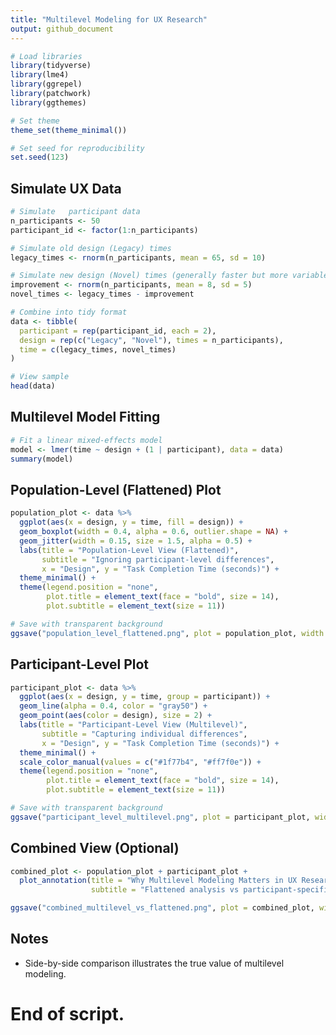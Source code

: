 ---
title: "Multilevel Modeling for UX Research"
output: github_document
---

```{r setup, include=FALSE}
# Load libraries
library(tidyverse)
library(lme4)
library(ggrepel)
library(patchwork)
library(ggthemes)

# Set theme
theme_set(theme_minimal())

# Set seed for reproducibility
set.seed(123)
```

## Simulate UX Data
```{r}
# Simulate   participant data
n_participants <- 50
participant_id <- factor(1:n_participants)

# Simulate old design (Legacy) times
legacy_times <- rnorm(n_participants, mean = 65, sd = 10)

# Simulate new design (Novel) times (generally faster but more variable)
improvement <- rnorm(n_participants, mean = 8, sd = 5)
novel_times <- legacy_times - improvement

# Combine into tidy format
data <- tibble(
  participant = rep(participant_id, each = 2),
  design = rep(c("Legacy", "Novel"), times = n_participants),
  time = c(legacy_times, novel_times)
)

# View sample
head(data)
```

## Multilevel Model Fitting
```{r}
# Fit a linear mixed-effects model
model <- lmer(time ~ design + (1 | participant), data = data)
summary(model)
```

## Population-Level (Flattened) Plot
```{r}
population_plot <- data %>%
  ggplot(aes(x = design, y = time, fill = design)) +
  geom_boxplot(width = 0.4, alpha = 0.6, outlier.shape = NA) +
  geom_jitter(width = 0.15, size = 1.5, alpha = 0.5) +
  labs(title = "Population-Level View (Flattened)",
       subtitle = "Ignoring participant-level differences",
       x = "Design", y = "Task Completion Time (seconds)") +
  theme_minimal() +
  theme(legend.position = "none",
        plot.title = element_text(face = "bold", size = 14),
        plot.subtitle = element_text(size = 11))

# Save with transparent background
ggsave("population_level_flattened.png", plot = population_plot, width = 7, height = 5, dpi = 300, bg = "transparent")
```

## Participant-Level Plot
```{r}
participant_plot <- data %>%
  ggplot(aes(x = design, y = time, group = participant)) +
  geom_line(alpha = 0.4, color = "gray50") +
  geom_point(aes(color = design), size = 2) +
  labs(title = "Participant-Level View (Multilevel)",
       subtitle = "Capturing individual differences",
       x = "Design", y = "Task Completion Time (seconds)") +
  theme_minimal() +
  scale_color_manual(values = c("#1f77b4", "#ff7f0e")) +
  theme(legend.position = "none",
        plot.title = element_text(face = "bold", size = 14),
        plot.subtitle = element_text(size = 11))

# Save with transparent background
ggsave("participant_level_multilevel.png", plot = participant_plot, width = 7, height = 5, dpi = 300, bg = "transparent")
```

## Combined View (Optional)
```{r}
combined_plot <- population_plot + participant_plot +
  plot_annotation(title = "Why Multilevel Modeling Matters in UX Research",
                  subtitle = "Flattened analysis vs participant-specific analysis")

ggsave("combined_multilevel_vs_flattened.png", plot = combined_plot, width = 14, height = 6, dpi = 300, bg = "transparent")
```

## Notes
- Side-by-side comparison illustrates the true value of multilevel modeling.

# End of script.
